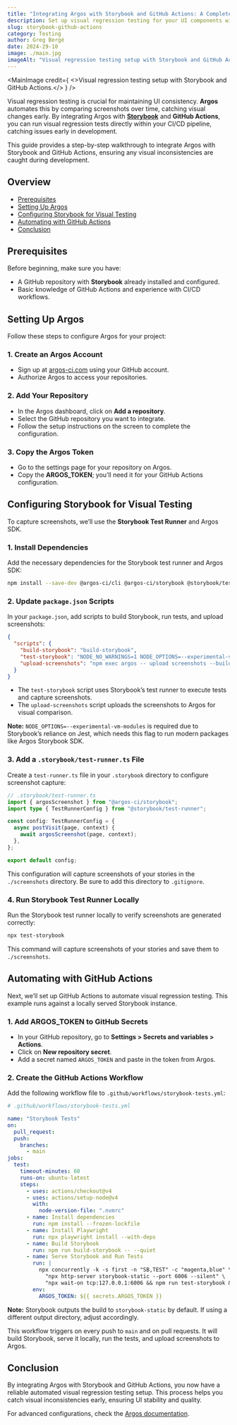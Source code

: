 ```yaml
---
title: "Integrating Argos with Storybook and GitHub Actions: A Complete Guide"
description: Set up visual regression testing for your UI components with Argos, Storybook, and GitHub Actions. Automate detection of visual changes within your CI/CD pipeline to ensure consistent and high-quality interfaces.
slug: storybook-github-actions
category: Testing
author: Greg Bergé
date: 2024-29-10
image: ./main.jpg
imageAlt: "Visual regression testing setup with Storybook and GitHub Actions"
---
```


<MainImage
  credit={
    <>Visual regression testing setup with Storybook and GitHub Actions.</>
  }
/>

Visual regression testing is crucial for maintaining UI consistency. **Argos** automates this by comparing screenshots over time, catching visual changes early. By integrating Argos with [**Storybook**](https://storybook.js.org/) and **GitHub Actions**, you can run visual regression tests directly within your CI/CD pipeline, catching issues early in development.

This guide provides a step-by-step walkthrough to integrate Argos with Storybook and GitHub Actions, ensuring any visual inconsistencies are caught during development.

## Overview

- [Prerequisites](#prerequisites)
- [Setting Up Argos](#setting-up-argos)
- [Configuring Storybook for Visual Testing](#configuring-storybook-for-visual-testing)
- [Automating with GitHub Actions](#automating-with-github-actions)
- [Conclusion](#conclusion)

## Prerequisites

Before beginning, make sure you have:

- A GitHub repository with **Storybook** already installed and configured.
- Basic knowledge of GitHub Actions and experience with CI/CD workflows.

## Setting Up Argos

Follow these steps to configure Argos for your project:

### 1. Create an Argos Account

- Sign up at [argos-ci.com](https://argos-ci.com/) using your GitHub account.
- Authorize Argos to access your repositories.

### 2. Add Your Repository

- In the Argos dashboard, click on **Add a repository**.
- Select the GitHub repository you want to integrate.
- Follow the setup instructions on the screen to complete the configuration.

### 3. Copy the Argos Token

- Go to the settings page for your repository on Argos.
- Copy the **ARGOS_TOKEN**; you’ll need it for your GitHub Actions configuration.

## Configuring Storybook for Visual Testing

To capture screenshots, we’ll use the **Storybook Test Runner** and Argos SDK.

### 1. Install Dependencies

Add the necessary dependencies for the Storybook test runner and Argos SDK:

```bash
npm install --save-dev @argos-ci/cli @argos-ci/storybook @storybook/test-runner
```

### 2. Update `package.json` Scripts

In your `package.json`, add scripts to build Storybook, run tests, and upload screenshots:

```json
{
  "scripts": {
    "build-storybook": "build-storybook",
    "test-storybook": "NODE_NO_WARNINGS=1 NODE_OPTIONS=--experimental-vm-modules test-storybook",
    "upload-screenshots": "npm exec argos -- upload screenshots --build-name storybook"
  }
}
```

- The `test-storybook` script uses Storybook’s test runner to execute tests and capture screenshots.
- The `upload-screenshots` script uploads the screenshots to Argos for visual comparison.

**Note:** `NODE_OPTIONS=--experimental-vm-modules` is required due to Storybook’s reliance on Jest, which needs this flag to run modern packages like Argos Storybook SDK.

### 3. Add a `.storybook/test-runner.ts` File

Create a `test-runner.ts` file in your `.storybook` directory to configure screenshot capture:

```ts
// .storybook/test-runner.ts
import { argosScreenshot } from "@argos-ci/storybook";
import type { TestRunnerConfig } from "@storybook/test-runner";

const config: TestRunnerConfig = {
  async postVisit(page, context) {
    await argosScreenshot(page, context);
  },
};

export default config;
```

This configuration will capture screenshots of your stories in the `./screenshots` directory. Be sure to add this directory to `.gitignore`.

### 4. Run Storybook Test Runner Locally

Run the Storybook test runner locally to verify screenshots are generated correctly:

```bash
npx test-storybook
```

This command will capture screenshots of your stories and save them to `./screenshots`.

## Automating with GitHub Actions

Next, we’ll set up GitHub Actions to automate visual regression testing. This example runs against a locally served Storybook instance.

### 1. Add ARGOS_TOKEN to GitHub Secrets

- In your GitHub repository, go to **Settings > Secrets and variables > Actions**.
- Click on **New repository secret**.
- Add a secret named `ARGOS_TOKEN` and paste in the token from Argos.

### 2. Create the GitHub Actions Workflow

Add the following workflow file to `.github/workflows/storybook-tests.yml`:

```yaml
# .github/workflows/storybook-tests.yml

name: "Storybook Tests"
on:
  pull_request:
  push:
    branches:
      - main
jobs:
  test:
    timeout-minutes: 60
    runs-on: ubuntu-latest
    steps:
      - uses: actions/checkout@v4
      - uses: actions/setup-node@v4
        with:
          node-version-file: ".nvmrc"
      - name: Install dependencies
        run: npm install --frozen-lockfile
      - name: Install Playwright
        run: npx playwright install --with-deps
      - name: Build Storybook
        run: npm run build-storybook -- --quiet
      - name: Serve Storybook and Run Tests
        run: |
          npx concurrently -k -s first -n "SB,TEST" -c "magenta,blue" \
            "npx http-server storybook-static --port 6006 --silent" \
            "npx wait-on tcp:127.0.0.1:6006 && npm run test-storybook && npm run upload-screenshots"
        env:
          ARGOS_TOKEN: ${{ secrets.ARGOS_TOKEN }}
```

**Note:** Storybook outputs the build to `storybook-static` by default. If using a different output directory, adjust accordingly.

This workflow triggers on every push to `main` and on pull requests. It will build Storybook, serve it locally, run the tests, and upload screenshots to Argos.

## Conclusion

By integrating Argos with Storybook and GitHub Actions, you now have a reliable automated visual regression testing setup. This process helps you catch visual inconsistencies early, ensuring UI stability and quality.

For advanced configurations, check the [Argos documentation](https://argos-ci.com/docs/storybook).
